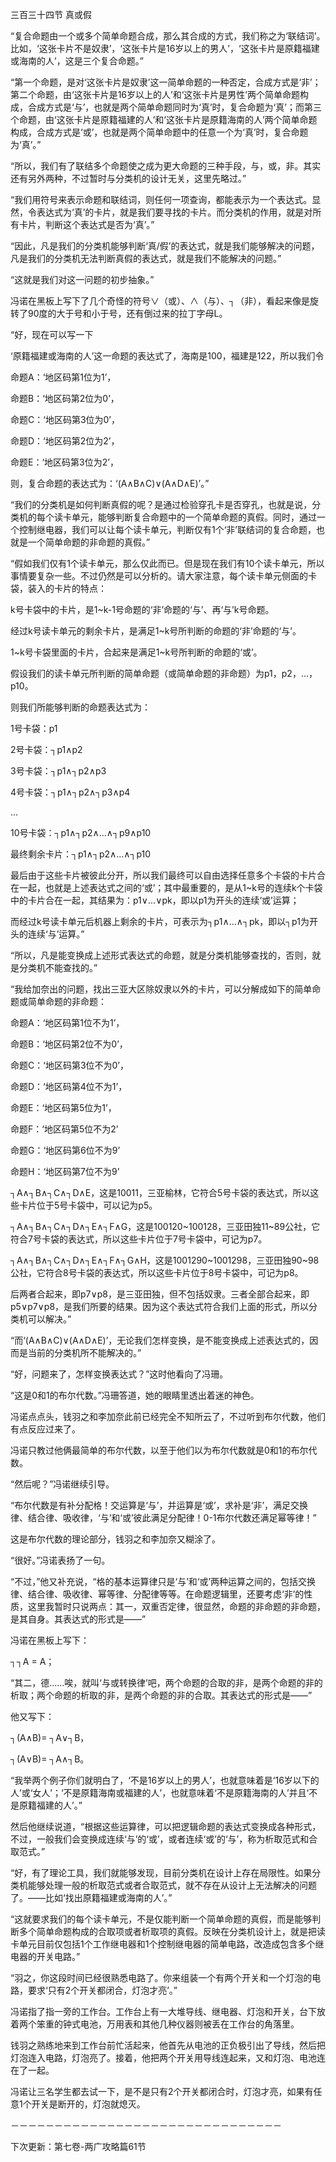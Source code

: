 

三百三十四节 真或假

“复合命题由一个或多个简单命题合成，那么其合成的方式，我们称之为‘联结词’。比如，‘这张卡片不是奴隶’，‘这张卡片是16岁以上的男人’，‘这张卡片是原籍福建或海南的人’，这是三个复合命题。”

“第一个命题，是对‘这张卡片是奴隶’这一简单命题的一种否定，合成方式是‘非’；第二个命题，由‘这张卡片是16岁以上的人’和‘这张卡片是男性’两个简单命题构成，合成方式是‘与’，也就是两个简单命题同时为‘真’时，复合命题为‘真’；而第三个命题，由‘这张卡片是原籍福建的人’和‘这张卡片是原籍海南的人’两个简单命题构成，合成方式是‘或’，也就是两个简单命题中的任意一个为‘真’时，复合命题为‘真’。”

“所以，我们有了联结多个命题使之成为更大命题的三种手段，与，或，非。其实还有另外两种，不过暂时与分类机的设计无关，这里先略过。”

“我们用符号来表示命题和联结词，则任何一项查询，都能表示为一个表达式。显然，令表达式为‘真’的卡片，就是我们要寻找的卡片。而分类机的作用，就是对所有卡片，判断这个表达式是否为‘真’。”

“因此，凡是我们的分类机能够判断‘真/假’的表达式，就是我们能够解决的问题，凡是我们的分类机无法判断真假的表达式，就是我们不能解决的问题。”

“这就是我们对这一问题的初步抽象。”

冯诺在黑板上写下了几个奇怪的符号∨（或）、∧（与）、┐（非），看起来像是旋转了90度的大于号和小于号，还有倒过来的拉丁字母L。

“好，现在可以写一下

‘原籍福建或海南的人’这一命题的表达式了，海南是100，福建是122，所以我们令

命题A：‘地区码第1位为1’，

命题B：‘地区码第2位为0’，

命题C：‘地区码第3位为0’，

命题D：‘地区码第2位为2’，

命题E：‘地区码第3位为2’，

则，复合命题的表达式为：‘(A∧B∧C)∨(A∧D∧E)’。”

“我们的分类机是如何判断真假的呢？是通过检验穿孔卡是否穿孔，也就是说，分类机的每个读卡单元，能够判断复合命题中的一个简单命题的真假。同时，通过一个控制继电器，我们可以让每个读卡单元，判断仅有1个‘非’联结词的复合命题，也就是一个简单命题的非命题的真假。”

“假如我们仅有1个读卡单元，那么仅此而已。但是现在我们有10个读卡单元，所以事情要复杂一些。不过仍然是可以分析的。请大家注意，每个读卡单元侧面的卡袋，装入的卡片的特点：

k号卡袋中的卡片，是1~k-1号命题的‘非’命题的‘与’、再‘与’k号命题。

经过k号读卡单元的剩余卡片，是满足1~k号所判断的命题的‘非’命题的‘与’。

1~k号卡袋里面的卡片，合起来是满足1~k号所判断的命题的‘或’。

假设我们的读卡单元所判断的简单命题（或简单命题的非命题）为p1，p2，...，p10。

则我们所能够判断的命题表达式为：

1号卡袋：p1

2号卡袋：┐p1∧p2

3号卡袋：┐p1∧┐p2∧p3

4号卡袋：┐p1∧┐p2∧┐p3∧p4

...

10号卡袋：┐p1∧┐p2∧...∧┐p9∧p10

最终剩余卡片：┐p1∧┐p2∧...∧┐p10

最后由于这些卡片被彼此分开，所以我们最终可以自由选择任意多个卡袋的卡片合在一起，也就是上述表达式之间的‘或’；其中最重要的，是从1~k号的连续k个卡袋中的卡片合在一起，其结果为：p1∨...∨pk，即以p1为开头的连续‘或’运算；

而经过k号读卡单元后机器上剩余的卡片，可表示为┐p1∧...∧┐pk，即以┐p1为开头的连续‘与’运算。”

“所以，凡是能变换成上述形式表达式的命题，就是分类机能够查找的，否则，就是分类机不能查找的。”

“我给加奈出的问题，找出三亚大区除奴隶以外的卡片，可以分解成如下的简单命题或简单命题的非命题：

命题A：‘地区码第1位不为1’，

命题B：‘地区码第2位不为0’，

命题C：‘地区码第3位不为0’，

命题D：‘地区码第4位不为1’，

命题E：‘地区码第5位为1’，

命题F：‘地区码第5位不为2’

命题G：‘地区码第6位不为9’

命题H：‘地区码第7位不为9’

┐A∧┐B∧┐C∧┐D∧E，这是10011，三亚榆林，它符合5号卡袋的表达式，所以这些卡片位于5号卡袋中，可以记为p5。

┐A∧┐B∧┐C∧┐D∧┐E∧┐F∧G，这是100120~100128，三亚田独11~89公社，它符合7号卡袋的表达式，所以这些卡片位于7号卡袋中，可记为p7。

┐A∧┐B∧┐C∧┐D∧┐E∧┐F∧┐G∧H，这是1001290~1001298，三亚田独90~98公社，它符合8号卡袋的表达式，所以这些卡片位于8号卡袋中，可记为p8。

后两者合起来，即p7∨p8，是三亚田独，但不包括奴隶。三者全部合起来，即p5∨p7∨p8，是我们所要的结果。因为这个表达式符合我们上面的形式，所以分类机可以解决。”

“而‘(A∧B∧C)∨(A∧D∧E)’，无论我们怎样变换，是不能变换成上述表达式的，因而是当前的分类机所不能解决的。”

“好，问题来了，怎样变换表达式？”这时他看向了冯珊。

“这是0和1的布尔代数。”冯珊答道，她的眼睛里透出着迷的神色。

冯诺点点头，钱羽之和李加奈此前已经完全不知所云了，不过听到布尔代数，他们有点反应过来了。

冯诺只教过他俩最简单的布尔代数，以至于他们以为布尔代数就是0和1的布尔代数。

“然后呢？”冯诺继续引导。

“布尔代数是有补分配格！交运算是‘与’，并运算是‘或’，求补是‘非’，满足交换律、结合律、吸收律，‘与’和‘或’彼此满足分配律！0-1布尔代数还满足幂等律！”

这是布尔代数的理论部分，钱羽之和李加奈又糊涂了。

“很好。”冯诺表扬了一句。

“不过，”他又补充说，“格的基本运算律只是‘与’和‘或’两种运算之间的，包括交换律、结合律、吸收律、幂等律、分配律等等。在命题逻辑里，还要考虑‘非’的性质，这里我暂时只说两点：其一，双重否定律，很显然，命题的非命题的非命题，是其自身。其表达式的形式是——”

冯诺在黑板上写下：

┐┐A = A；

“其二，德……唉，就叫‘与或转换律’吧，两个命题的合取的非，是两个命题的非的析取；两个命题的析取的非，是两个命题的非的合取。其表达式的形式是——”

他又写下：

┐(A∧B)= ┐A∨┐B，

┐(A∨B)= ┐A∧┐B。

“我举两个例子你们就明白了，‘不是16岁以上的男人’，也就意味着是‘16岁以下的人’或‘女人’；‘不是原籍海南或福建的人’，也就意味着‘不是原籍海南的人’并且‘不是原籍福建的人’。”

然后他继续说道，“根据这些运算律，可以把逻辑命题的表达式变换成各种形式，不过，一般我们会变换成连续‘与’的‘或’，或者连续‘或’的‘与’，称为析取范式和合取范式。”

“好，有了理论工具，我们就能够发现，目前分类机在设计上存在局限性。如果分类机能够处理一般的析取范式或者合取范式，就不存在从设计上无法解决的问题了。——比如‘找出原籍福建或海南的人’。”

“这就要求我们的每个读卡单元，不是仅能判断一个简单命题的真假，而是能够判断多个简单命题构成的合取项或者析取项的真假。反映在分类机设计上，就是把读卡单元目前仅包括1个工作继电器和1个控制继电器的简单电路，改造成包含多个继电器的开关电路。”

“羽之，你这段时间已经很熟悉电路了。你来组装一个有两个开关和一个灯泡的电路，要求‘只有2个开关都闭合，灯泡才亮’。”

冯诺指了指一旁的工作台。工作台上有一大堆导线、继电器、灯泡和开关，台下放着两个笨重的钟式电池，万用表和其他几种仪器则被丢在工作台的角落里。

钱羽之熟练地来到工作台前忙活起来，他首先从电池的正负极引出了导线，然后把灯泡连入电路，灯泡亮了。接着，他把两个开关用导线连起来，又和灯泡、电池连在了一起。

冯诺让三名学生都去试一下，是不是只有2个开关都闭合时，灯泡才亮，如果有任意1个开关是断开的，灯泡就熄灭。

－－－－－－－－－－－－－－－－－－－－－－－－－－－－－－－

下次更新：第七卷-两广攻略篇61节


